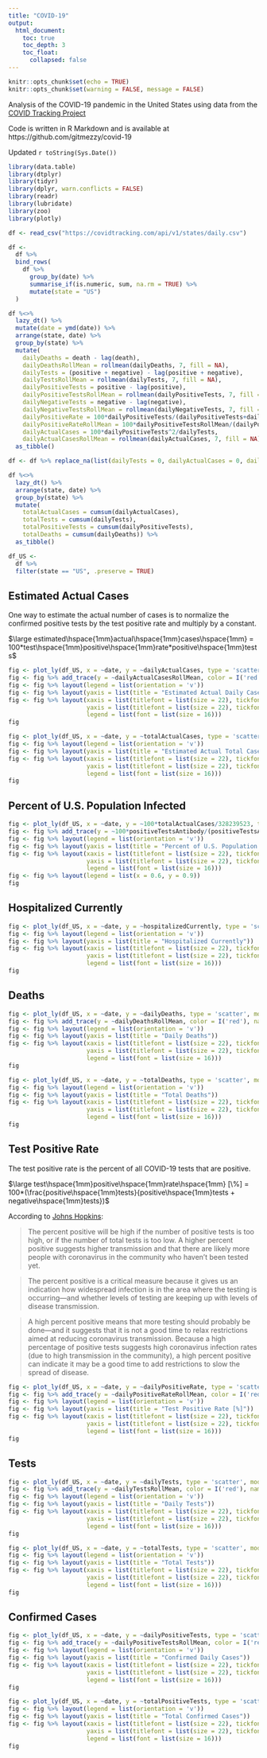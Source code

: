 ```yaml
---
title: "COVID-19"
output:
  html_document:
    toc: true
    toc_depth: 3
    toc_float:
      collapsed: false
---
```


<style type="text/css">
.main-container {
  max-width: 1800px;
  margin-left: auto;
  margin-right: auto;
}
</style>

```r
knitr::opts_chunk$set(echo = TRUE)
knitr::opts_chunk$set(warning = FALSE, message = FALSE) 
```

Analysis of the COVID-19 pandemic in the United States using data from the [COVID Tracking Project](https://covidtracking.com/)

Code is written in R Markdown and is available at https://github.com/gitmezzy/covid-19

Updated `r toString(Sys.Date())`

```r
library(data.table)
library(dtplyr)
library(tidyr)
library(dplyr, warn.conflicts = FALSE)
library(readr)
library(lubridate)
library(zoo)
library(plotly)

df <- read_csv("https://covidtracking.com/api/v1/states/daily.csv")

df <-
  df %>%
  bind_rows(
    df %>%
      group_by(date) %>%
      summarise_if(is.numeric, sum, na.rm = TRUE) %>%
      mutate(state = "US")
  )

df %<>%
  lazy_dt() %>%
  mutate(date = ymd(date)) %>%
  arrange(state, date) %>%
  group_by(state) %>%
  mutate(
    dailyDeaths = death - lag(death),
    dailyDeathsRollMean = rollmean(dailyDeaths, 7, fill = NA),
    dailyTests = (positive + negative) - lag(positive + negative),
    dailyTestsRollMean = rollmean(dailyTests, 7, fill = NA),
    dailyPositiveTests = positive - lag(positive),
    dailyPositiveTestsRollMean = rollmean(dailyPositiveTests, 7, fill = NA),
    dailyNegativeTests = negative - lag(negative),
    dailyNegativeTestsRollMean = rollmean(dailyNegativeTests, 7, fill = NA),
    dailyPositiveRate = 100*dailyPositiveTests/(dailyPositiveTests+dailyNegativeTests),
    dailyPositiveRateRollMean = 100*dailyPositiveTestsRollMean/(dailyPositiveTestsRollMean+dailyNegativeTestsRollMean),
    dailyActualCases = 100*dailyPositiveTests^2/dailyTests,
    dailyActualCasesRollMean = rollmean(dailyActualCases, 7, fill = NA)) %>%
  as_tibble()

df <- df %>% replace_na(list(dailyTests = 0, dailyActualCases = 0, dailyPositiveTests = 0, dailyDeaths = 0))

df %<>%
  lazy_dt() %>%
  arrange(state, date) %>%
  group_by(state) %>%
  mutate(
    totalActualCases = cumsum(dailyActualCases),
    totalTests = cumsum(dailyTests),
    totalPositiveTests = cumsum(dailyPositiveTests),
    totalDeaths = cumsum(dailyDeaths)) %>%
  as_tibble()

df_US <-
  df %>%
  filter(state == "US", .preserve = TRUE)
```

## Estimated Actual Cases
One way to estimate the actual number of cases is to normalize the confirmed positive tests by the test positive rate and multiply by a constant.

$\large estimated\hspace{1mm}actual\hspace{1mm}cases\hspace{1mm} = 100*test\hspace{1mm}positive\hspace{1mm}rate*positive\hspace{1mm}tests$

```r
fig <- plot_ly(df_US, x = ~date, y = ~dailyActualCases, type = 'scatter', mode = 'lines', color = I('gray'), name = 'Daily', width=1000)
fig <- fig %>% add_trace(y = ~dailyActualCasesRollMean, color = I('red'), name = '7 day rolling average')
fig <- fig %>% layout(legend = list(orientation = 'v'))
fig <- fig %>% layout(yaxis = list(title = "Estimated Actual Daily Cases"))
fig <- fig %>% layout(xaxis = list(titlefont = list(size = 22), tickfont = list(size = 16)),
                      yaxis = list(titlefont = list(size = 22), tickfont = list(size = 16)),
                      legend = list(font = list(size = 16)))
fig
```

```r
fig <- plot_ly(df_US, x = ~date, y = ~totalActualCases, type = 'scatter', mode = 'lines', color = I('black'), name = 'Daily', width=800)
fig <- fig %>% layout(legend = list(orientation = 'v'))
fig <- fig %>% layout(yaxis = list(title = "Estimated Actual Total Cases"))
fig <- fig %>% layout(xaxis = list(titlefont = list(size = 22), tickfont = list(size = 16)),
                      yaxis = list(titlefont = list(size = 22), tickfont = list(size = 16)),
                      legend = list(font = list(size = 16)))
fig
```

## Percent of U.S. Population Infected
```r
fig <- plot_ly(df_US, x = ~date, y = ~100*totalActualCases/328239523, type = 'scatter', mode = 'lines', color = I('black'), name = 'Based on Estimated Actual Cases', width=800)
fig <- fig %>% add_trace(y = ~100*positiveTestsAntibody/(positiveTestsAntibody+negativeTestsAntibody), color = I('blue'), name = 'Based on Antibody Tests')
fig <- fig %>% layout(legend = list(orientation = 'v'))
fig <- fig %>% layout(yaxis = list(title = "Percent of U.S. Population Infected [%]"))
fig <- fig %>% layout(xaxis = list(titlefont = list(size = 22), tickfont = list(size = 16)),
                      yaxis = list(titlefont = list(size = 22), tickfont = list(size = 16)),
                      legend = list(font = list(size = 16)))
fig <- fig %>% layout(legend = list(x = 0.6, y = 0.9))
fig
```

## Hospitalized Currently
```r
fig <- plot_ly(df_US, x = ~date, y = ~hospitalizedCurrently, type = 'scatter', mode = 'lines', color = I('black'), name = 'Daily', width=800)
fig <- fig %>% layout(legend = list(orientation = 'v'))
fig <- fig %>% layout(yaxis = list(title = "Hospitalized Currently"))
fig <- fig %>% layout(xaxis = list(titlefont = list(size = 22), tickfont = list(size = 16)),
                      yaxis = list(titlefont = list(size = 22), tickfont = list(size = 16)),
                      legend = list(font = list(size = 16)))
fig
```

## Deaths
```r
fig <- plot_ly(df_US, x = ~date, y = ~dailyDeaths, type = 'scatter', mode = 'lines', color = I('gray'), name = 'Daily', width=1000)
fig <- fig %>% add_trace(y = ~dailyDeathsRollMean, color = I('red'), name = '7 day rolling average')
fig <- fig %>% layout(legend = list(orientation = 'v'))
fig <- fig %>% layout(yaxis = list(title = "Daily Deaths"))
fig <- fig %>% layout(xaxis = list(titlefont = list(size = 22), tickfont = list(size = 16)),
                      yaxis = list(titlefont = list(size = 22), tickfont = list(size = 16)),
                      legend = list(font = list(size = 16)))
fig
```

```r
fig <- plot_ly(df_US, x = ~date, y = ~totalDeaths, type = 'scatter', mode = 'lines', color = I('black'), name = 'Daily', width=800)
fig <- fig %>% layout(legend = list(orientation = 'v'))
fig <- fig %>% layout(yaxis = list(title = "Total Deaths"))
fig <- fig %>% layout(xaxis = list(titlefont = list(size = 22), tickfont = list(size = 16)),
                      yaxis = list(titlefont = list(size = 22), tickfont = list(size = 16)),
                      legend = list(font = list(size = 16)))
fig
```

## Test Positive Rate
The test positive rate is the percent of all COVID-19 tests that are positive.

$\large test\hspace{1mm}positive\hspace{1mm}rate\hspace{1mm} [\%] = 100*(\frac{positive\hspace{1mm}tests}{positive\hspace{1mm}tests + negative\hspace{1mm}tests})$

According to [Johns Hopkins](https://www.jhsph.edu/covid-19/articles/covid-19-testing-understanding-the-percent-positive.html):

>
The percent positive will be high if the number of positive tests is too high, or if the number of total tests is too low. A higher percent positive suggests higher transmission and that there are likely more people with coronavirus in the community who haven’t been tested yet.

>
The percent positive is a critical measure because it gives us an indication how widespread infection is in the area where the testing is occurring—and whether levels of testing are keeping up with levels of disease transmission.

>
A high percent positive means that more testing should probably be done—and it suggests that it is not a good time to relax restrictions aimed at reducing coronavirus transmission. Because a high percentage of positive tests suggests high coronavirus infection rates (due to high transmission in the community), a high percent positive can indicate it may be a good time to add restrictions to slow the spread of disease.

```r
fig <- plot_ly(df_US, x = ~date, y = ~dailyPositiveRate, type = 'scatter', mode = 'lines', color = I('gray'), name = 'Daily', width=1000)
fig <- fig %>% add_trace(y = ~dailyPositiveRateRollMean, color = I('red'), name = '7 day rolling average')
fig <- fig %>% layout(legend = list(orientation = 'v'))
fig <- fig %>% layout(yaxis = list(title = "Test Positive Rate [%]"))
fig <- fig %>% layout(xaxis = list(titlefont = list(size = 22), tickfont = list(size = 16)),
                      yaxis = list(titlefont = list(size = 22), tickfont = list(size = 16)),
                      legend = list(font = list(size = 16)))
fig

```

## Tests
```r
fig <- plot_ly(df_US, x = ~date, y = ~dailyTests, type = 'scatter', mode = 'lines', color = I('gray'), name = 'Daily', width=1000)
fig <- fig %>% add_trace(y = ~dailyTestsRollMean, color = I('red'), name = '7 day rolling average')
fig <- fig %>% layout(legend = list(orientation = 'v'))
fig <- fig %>% layout(yaxis = list(title = "Daily Tests"))
fig <- fig %>% layout(xaxis = list(titlefont = list(size = 22), tickfont = list(size = 16)),
                      yaxis = list(titlefont = list(size = 22), tickfont = list(size = 16)),
                      legend = list(font = list(size = 16)))
fig
```

```r
fig <- plot_ly(df_US, x = ~date, y = ~totalTests, type = 'scatter', mode = 'lines', color = I('black'), name = 'Daily', width=800)
fig <- fig %>% layout(legend = list(orientation = 'v'))
fig <- fig %>% layout(yaxis = list(title = "Total Tests"))
fig <- fig %>% layout(xaxis = list(titlefont = list(size = 22), tickfont = list(size = 16)),
                      yaxis = list(titlefont = list(size = 22), tickfont = list(size = 16)),
                      legend = list(font = list(size = 16)))
fig
```

## Confirmed Cases
```r
fig <- plot_ly(df_US, x = ~date, y = ~dailyPositiveTests, type = 'scatter', mode = 'lines', color = I('gray'), name = 'Daily', width=1000)
fig <- fig %>% add_trace(y = ~dailyPositiveTestsRollMean, color = I('red'), name = '7 day rolling average')
fig <- fig %>% layout(legend = list(orientation = 'v'))
fig <- fig %>% layout(yaxis = list(title = "Confirmed Daily Cases"))
fig <- fig %>% layout(xaxis = list(titlefont = list(size = 22), tickfont = list(size = 16)),
                      yaxis = list(titlefont = list(size = 22), tickfont = list(size = 16)),
                      legend = list(font = list(size = 16)))
fig
```

```r
fig <- plot_ly(df_US, x = ~date, y = ~totalPositiveTests, type = 'scatter', mode = 'lines', color = I('black'), name = 'Daily', width=800)
fig <- fig %>% layout(legend = list(orientation = 'v'))
fig <- fig %>% layout(yaxis = list(title = "Total Confirmed Cases"))
fig <- fig %>% layout(xaxis = list(titlefont = list(size = 22), tickfont = list(size = 16)),
                      yaxis = list(titlefont = list(size = 22), tickfont = list(size = 16)),
                      legend = list(font = list(size = 16)))
fig
```
